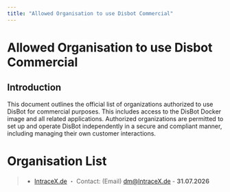 ```yaml
---
title: "Allowed Organisation to use Disbot Commercial"
---
```


# Allowed Organisation to use Disbot Commercial

## Introduction

This document outlines the official list of organizations authorized to use DisBot for commercial purposes. 
This includes access to the DisBot Docker image and all related applications. Authorized organizations are permitted to set up and operate DisBot independently in a secure and compliant manner,
including managing their own customer interactions.

# Organisation List

> - [IntraceX.de](https://IntraceX.de) ・ Contact: (Email) dm@IntraceX.de - **31.07.2026**
